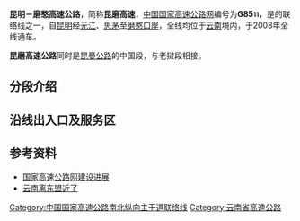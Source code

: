 {{中国高速公路信息框
| 编号 = G8511
| 名称 = 昆明－磨憨高速公路
| 地圖 = 
| 路線簡稱 = 昆磨
| 最近通車日期 = 2008年
| 规划总里程 =692 
| 起點 = [[云南省|云南省]][[昆明市|昆明市]][[官渡区|官渡区]]{{China Expwy Name|G78}}鸣泉村立交
| 終點 = [[云南省|云南省]][[西双版纳傣族自治州|西双版纳傣族自治州]][[勐腊县|勐腊县]]尚勇收费站
| 出口處數 = 
| 服务区数 = 
}}

'''昆明－磨憨高速公路'''，简称'''昆磨高速'''，[[中国国家高速公路网|中国国家高速公路网]]编号为'''G85<small>11</small>'''，是{{China Expwy Name|G85}}的联络线之一，自[[昆明|昆明]]经[[元江|元江]]、[[思茅|思茅]]至[[磨憨|磨憨]][[口岸|口岸]]，全线均位于[[云南|云南]]境内，于2008年全线通车。

'''昆磨高速公路'''同时是{{Asian Highway nopic|3}}[[昆曼公路|昆曼公路]]的中国段，与老挝段相接。

== 分段介绍 ==
{{see also|昆玉高速公路|玉元高速公路|元磨高速公路|磨思高速公路|思小高速公路|小磨高速公路}}

== 沿线出入口及服务区 ==
{{Start expwy exit box|place=1}}
{{Expwy exit item|place=[[昆明市|昆明市]]<br />[[官渡区|官渡区]]|place rows=2|type=MH|name=鸣泉村立交|road connection={{China Expwy Name|G78}}}}
{{Expwy exit item||type=H|name=广卫立交桥|road connection=[[昆明东绕城高速|昆明东绕城高速]]<br>广福路}}
{{Expwy exit item|place=[[昆明市|昆明市]]<br />[[呈贡区|呈贡区]]|place rows=10||type=H|name=|road connection={{China Expwy Name|G56S|[[昆明南绕城高速|昆明南绕城高速]]}}}}
{{Expwy exit item||type=E|name=王家营|road connection={{中国国道名|213|昆洛路}}|state=|comment=}}
{{Expwy exit item||type=E|name=呈贡 七甸|road connection=石龙路|state=|comment=}}
{{Expwy exit item||type=S|name=呈贡服务区|road connection=}}
{{Expwy exit item||type=E|name=汤池 三岔口|road connection=|state=|comment=}}
{{Expwy exit item||type=H|name=联大立交|road connection=联大街}}
{{Expwy exit item||type=H|name=大渔互通|road connection=城东外环路}}
{{Expwy exit item||type=H|name=|road connection={{China Expwy Name|S27|P=云南}}}}
{{Expwy exit item||type=E|name=澄江 昆明高新区|road connection=|state=|comment=}}
{{Expwy exit item||type=T|name=昆明南收费站|road connection=}}
{{Expwy exit item|place=[[昆明市|昆明市]]<br />[[晋宁区|晋宁区]]|place rows=6|type=E|name=河西场|road connection={{中国国道名|213|兰磨线}}|state=|comment=}}
{{Expwy exit item||type=E|name=牛恋|road connection=|state={{中国国道名|213|兰磨线}}|comment=}}
{{Expwy exit item||type=S|name=余家海服务区|road connection=}}
{{Expwy exit item||type=E|name=余家海|road connection=|state={{中国国道名|213|兰磨线}}|comment=}}
{{Expwy exit item||type=H|name=|road connection={{China Expwy Name|G5601}}}}
{{Expwy exit item||type=E|name=清水河|road connection=|state={{中国国道名|213|兰磨线}}|comment=}}
{{Expwy exit item|place=[[玉溪市|玉溪市]]<br />[[红塔区|红塔区]]|place rows=8|type=S|name=刺桐关服务区|road connection=}}
{{Expwy exit item||type=E|name=北城|road connection=|state={{中国国道名|213|兰磨线}}|comment=}}
{{Expwy exit item||type=E|name=九龙池|road connection=|state=九龙路|comment=}}
{{Expwy exit item||type=E|name=通站|road connection=|state=|comment=玉溪市区}}
{{Expwy exit item||type=E|name=高仓|road connection=|state=大营街|comment=}}
{{Expwy exit item||type=H|name=|road connection={{China Expwy Name|S33|P=云南}}}}
{{Expwy exit item||type=S|name=研和服务区|road connection=}}
{{Expwy exit item||type=E|name=研和|road connection=|state=|comment=}}
{{Expwy exit item|place=[[玉溪市|玉溪市]]<br />[[峨山县|峨山县]]|place rows=5|type=E|name=小街|road connection=|state={{中国省道名|102|P=云南}}|comment=}}
{{Expwy exit item||type=E|name=峨山|road connection=锦山路|state=|comment=}}
{{Expwy exit item||type=P|name=峨山停车区|road connection=|state=L|comment=仅磨憨方向}}
{{Expwy exit item||type=P|name=小甸中停车区|road connection=|state=L|comment=仅昆明方向}}
{{Expwy exit item||type=E|name=化念|road connection={{中国国道名|213|兰磨线}}|state=|comment=}}
{{Expwy exit item|place=[[玉溪市|玉溪市]]<br />[[新平县|新平县]]|place rows=3|type=E|name=大开门|road connection={{中国国道名|213|兰磨线}}|state=|comment=}}
{{Expwy exit item||type=E|name=扬武|road connection={{中国国道名|213|兰磨线}}|state=|comment=}}
{{Expwy exit item||type=S|name=扬武服务区|road connection=}}
{{Expwy exit item|place=[[玉溪市|玉溪市]]<br />[[元江县|元江县]]|place rows=8|type=E|name=青龙厂|road connection={{中国国道名|213|兰磨线}}|state=|comment=}}
{{Expwy exit item||type=S|name=甘庄服务区|road connection=}}
{{Expwy exit item||type=E|name=甘庄|road connection={{中国国道名|213|兰磨线}}|state=|comment=}}
{{Expwy exit item||type=E|name=元江|road connection={{中国国道名|213|兰磨线}}|state=|comment=}}
{{Expwy exit item||type=E|name=红光|road connection=元漠路|state=|comment=}}
{{Expwy exit item||type=P|name=南溪加水站|road connection=|state=L|comment=仅昆明方向}}
{{Expwy exit item||type=E|name=南溪|road connection=断小线|state=|comment=}}
{{Expwy exit item||type=P|name=大风垭口加水站|road connection=|state=L|comment=仅昆明方向}}
{{Expwy exit item|place=[[普洱市|普洱市]]<br />[[墨江县|墨江县]]|place rows=6|type=E|name=碧溪|road connection={{中国国道名|227}}|state=|comment=}}
{{Expwy exit item||type=S|name=墨江服务区|road connection=}}
{{Expwy exit item||type=E|name=墨江|road connection={{中国国道名|313|哈尼大道}}|state=|comment=}}
{{Expwy exit item||type=E|name=忠爱|road connection=040乡道|state=|comment=}}
{{Expwy exit item||type=S|name=通关服务区|road connection=}}
{{Expwy exit item||type=E|name=通关|road connection=茶马大道|state=|comment=}}
{{Expwy exit item|place=[[普洱市|普洱市]]<br />[[宁洱县|宁洱县]]|place rows=13||type=E|name=把边|road connection={{中国国道名|323}}|state=|comment=}}
{{Expwy exit item||type=E|name=臭水|road connection={{中国国道名|323}}|state=|comment=}}
{{Expwy exit item||type=P|name=黄庄停车区|road connection=|state=|comment=}}
{{Expwy exit item||type=E|name=磨黒|road connection={{中国国道名|323}}|state=|comment=}}
{{Expwy exit item||type=P|name=宁洱隧道停车区|road connection=|state=L|comment=仅磨憨方向}}
{{Expwy exit item||type=P|name=加水站|road connection=|state=L|comment=仅磨憨方向}}
{{Expwy exit item||type=P|name=宁洱停车区|road connection=|state=|comment=}}
{{Expwy exit item||type=P|name=加水站|road connection=|state=L|comment=仅昆明方向}}
{{Expwy exit item||type=E|name=宁洱|road connection={{中国国道名|213|东山路}}|state=|comment=}}
{{Expwy exit item||type=E|name=同心|road connection=|state=|comment=}}
{{Expwy exit item||type=P|name=同心停车区|road connection=|state=|comment=}}
{{Expwy exit item||type=P|name=那柯里停车区|road connection=|state=L|comment=仅磨憨方向}}
{{Expwy exit item||type=P|name=普洱隧道停车区|road connection=|state=L|comment=仅昆明方向}}
{{Expwy exit item|place=[[普洱市|普洱市]]<br />[[思茅区|思茅区]]|place rows=6|type=E|name=普洱北|road connection=康平大道|state=|comment=}}
{{Expwy exit item||type=P|name=普洱停车区|road connection=|state=|comment=}}
{{Expwy exit item||type=E|name=普洱南|road connection=|state=|comment=}}
{{Expwy exit item||type=E|name=曼歇坝|road connection={{中国国道名|213}}|state=|comment=}}
{{Expwy exit item||type=S|name=香河服务区|road connection=}}
{{Expwy exit item||type=E|name=南岛河|road connection={{中国国道名|213}}|state=|comment=}}
{{Expwy exit item|place=[[西双版纳|西双版纳]]<br />[[景洪市|景洪市]]|place rows=15||type=E|name=普文|road connection={{中国国道名|213}}|state=|comment=}}
{{Expwy exit item||type=S|name=普文服务区|road connection=}}
{{Expwy exit item||type=P|name=加水站|road connection=|state=L|comment=仅昆明方向}}
{{Expwy exit item||type=S|name=大渡岗服务区|road connection=}}
{{Expwy exit item||type=E|name=大渡岗|road connection=008县道|state=|comment=}}
{{Expwy exit item||type=P|name=观景台|road connection=|state=L|comment=仅昆明方向}}
{{Expwy exit item||type=E|name=关坪|road connection={{中国国道名|213}}|state=|comment=}}
{{Expwy exit item||type=E|name=野象谷北|road connection={{中国国道名|213}}|state=|comment=}}
{{Expwy exit item||type=E|name=野象谷南|road connection={{中国国道名|213}}|state=|comment=}}
{{Expwy exit item||type=E|name=小勐养|road connection={{中国国道名|213}}|state=|comment=}}
{{Expwy exit item||type=S|name=小勐养服务区|road connection=}}
{{Expwy exit item||type=H|name=银河|highway connection={{China Expwy Name|G8512}}|comment={{China Expwy Name|G8512}}未建成，现为昆磨高速小景连接线（小景高速），编号S410}}
{{Expwy exit item||type=E|name=莱阳河|road connection={{中国国道名|213}}|state=|comment=}}
{{Expwy exit item||type=S|name=莱阳河服务区|road connection=}}
{{Expwy exit item||type=E|name=勐宽|road connection={{中国国道名|219}}|state=|comment=}}
{{Expwy exit item|place=[[西双版纳|西双版纳]]<br />[[勐腊县|勐腊县]]|place rows=13|type=S|name=勐仑服务区|road connection=}}
{{Expwy exit item||type=E|name=勐仑|road connection={{中国国道名|219}}|state=|comment=}}
{{Expwy exit item||type=P|name=藤篾山加水站|road connection=|state=U|comment=仅昆明方向，修建中}}
{{Expwy exit item||type=S|name=勐远服务区|road connection=}}
{{Expwy exit item||type=E|name=勐远|road connection={{中国国道名|213}}|state=|comment=}}
{{Expwy exit item||type=E|name=龙林|road connection={{中国国道名|213}}|state=|comment=}}
{{Expwy exit item||type=E|name=勐腊北|road connection=|state=U|comment=修建中}}
{{Expwy exit item||type=S|name=勐腊服务区|road connection=}}
{{Expwy exit item||type=E|name=勐腊南|road connection=|state=|comment=}}
{{Expwy exit item||type=E|name=勐腊北（磨憨）|road connection={{中国国道名|213|小磨公路}}|state=|comment=}}
{{Expwy exit item||type=E|name=曼庄|road connection={{中国国道名|213}}|state=|comment=}}
{{Expwy exit item||type=S|name=小龙哈服务区|road connection=}}
{{Expwy exit item||type=MT|name=尚勇|road connection={{中国国道名|213|小磨公路}}|state=|comment=}}
{{End expwy exit box|place=1}}

== 参考资料 ==
*[https://web.archive.org/web/20080919091451/http://www.tranbbs.com/news/Construction/news_23893.shtml 国家高速公路网建设进展]
*[http://www.cnchcm.com/zixunnews/2008/0403/article_40.html 云南离东盟近了]{{dead link|date=2018年3月 |bot=InternetArchiveBot |fix-attempted=yes }}

{{中国国家高速公路网}}
{{云南省高速公路}}
{{Yunnan topics}}
{{road-stub}}{{云南小作品}}

[[Category:中国国家高速公路南北纵向主干道联络线|Category:中国国家高速公路南北纵向主干道联络线]]
[[Category:云南省高速公路|Category:云南省高速公路]]